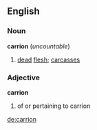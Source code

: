 == English ==
=== Noun ===
'''carrion''' (''uncountable'')

# [[dead]] [[flesh]]; [[carcass]]es

=== Adjective ===
'''carrion'''
# of or pertaining to carrion

[[de:carrion]]